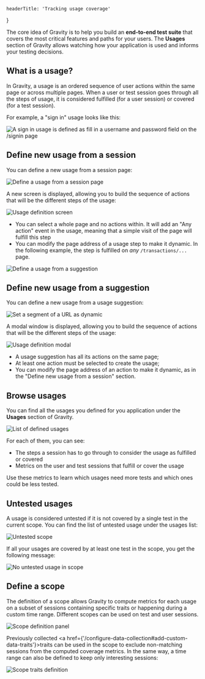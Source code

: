 

    headerTitle: 'Tracking usage coverage'
}

The core idea of Gravity is to help you build an **end-to-end test suite** that covers the most critical features and paths for your users. The **Usages** section of Gravity allows watching how your application is used and informs your testing decisions.

## What is a usage?

In Gravity, a usage is an ordered sequence of user actions within the same page or across multiple pages.
When a user or test session goes through all the steps of usage, it is considered fulfilled (for a user session) or covered (for a test session).

For example, a "sign in" usage looks like this:

<Image
    src={imgLoginUsage}
    alt="A sign in usage is defined as fill in a username and password field on the /signin page"
/>

## Define new usage from a session

You can define a new usage from a session page:

<Image
    src={imgDefineUsage}
    alt="Define a usage from a session page"
/>

A new screen is displayed, allowing you to build the sequence of actions that will be the different steps of the usage:

<Image
    src={imgDefineUsageScreen}
    alt="Usage definition screen"
/>

- You can select a whole page and no actions within. It will add an "Any action" event in the usage, meaning that a simple visit of the page will fulfill this step
- You can modify the page address of a usage step to make it dynamic. In the following example, the step is fulfilled on *any* ```/transactions/...``` page.

<Image
    src={imgDefineUsageWildcard}
    alt="Define a usage from a suggestion"
/>

## Define new usage from a suggestion

You can define a new usage from a usage suggestion:

<Image
    src={imgSuggestionsList}
    alt="Set a segment of a URL as dynamic"
/>

A modal window is displayed, allowing you to build the sequence of actions that will be the different steps of the usage:

<Image
    src={imgDefineUsageModal}
    alt="Usage definition modal"
/>

- A usage suggestion has all its actions on the same page;
- At least one action must be selected to create the usage;
- You can modify the page address of an action to make it dynamic, as in the "Define new usage from a session" section.

## Browse usages

You can find all the usages you defined for you application under the **Usages** section of Gravity.

<Image
    src={imgUsagesList}
    alt="List of defined usages"
/>


For each of them, you can see:

- The steps a session has to go through to consider the usage as fulfilled or covered
- Metrics on the user and test sessions that fulfill or cover the usage

Use these metrics to learn which usages need more tests and which ones could be less tested.

## Untested usages

A usage is considered untested if it is not covered by a single test in the current scope. You can find the list of untested usage under the usages list:

<Image src={imUntestedUsage} alt="Untested scope"/>

If all your usages are covered by at least one test in the scope, you get the following message:

<Image src={imgNoUntestedUsageMessage} alt="No untested usage in scope"/>

## Define a scope

The definition of a scope allows Gravity to compute metrics for each usage on a subset of sessions containing specific
traits or happening during a custom time range. Different scopes can be used on test and user sessions.

<Image src={imgDefineScope} alt="Scope definition panel"/>

Previously collected <a href={'/configure-data-collection#add-custom-data-traits'}>traits</a> can be used in the scope
to exclude non-matching sessions from the computed coverage metrics. In the same way, a time range can also be defined to keep
only interesting sessions:

<Image src={imgScopeConfiguration} alt="Scope traits definition"/>

